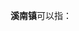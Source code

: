 '''溪南镇'''可以指：
{{PRC admin/disambig|35/08/81/103/000|35/09/21/103/000|44/05/15/104/000}}
{{disambig|cat=三字中国镇名消歧义}}